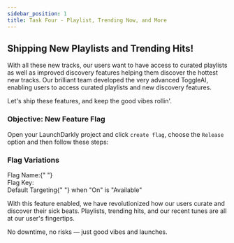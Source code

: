 ```yaml
---
sidebar_position: 1
title: Task Four - Playlist, Trending Now, and More
---
```


## Shipping New Playlists and Trending Hits!
With all these new tracks, our users want to have access to curated playlists as well as improved discovery features helping them discover the hottest new tracks. Our brilliant team developed the very advanced ToggleAI, enabling users to access curated playlists and new discovery features.

Let's ship these features, and keep the good vibes rollin'.

### Objective\: New Feature Flag
Open your LaunchDarkly project and click `create flag`, choose the `Release` option and then follow these steps:

### Flag Variations

<div className="flex items-center space-x-3">
  <span className="text-lg text-blue-500 font-bold">
    Flag Name:{" "}
  </span>
    <CopyField value="userplaylist" client:load />
</div>

<div className="flex items-center space-x-3">
  <span className="text-lg text-blue-500 font-bold">Flag Key:</span>
  <CopyField value="userplaylist" client:load />
</div>

<div className="flex items-center space-x-3">
  <span className="text-lg text-blue-500 font-bold">
     Default Targeting{" "}
  </span>
  when "On" is "Available"
</div>

With this feature enabled, we have revolutionized how our users curate and discover their sick beats. Playlists, trending hits, and our recent tunes are all at our user's fingertips.

No downtime, no risks — just good vibes and launches.
